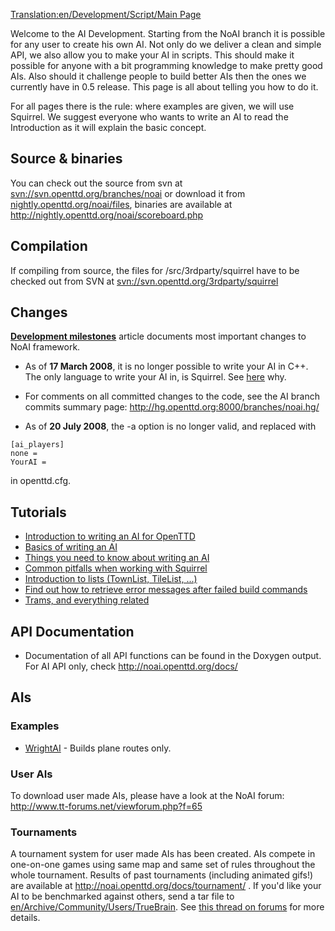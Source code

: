 [[Translation:en/Development/Script/Main Page]]
{{en/Development/Script/Navigation}}

Welcome to the AI Development. Starting from the NoAI branch it is possible for any user to create his own AI. Not only do we deliver a clean and simple API, we also allow you to make your AI in scripts. This should make it possible for anyone with a bit programming knowledge to make pretty good AIs. Also should it challenge people to build better AIs then the ones we currently have in 0.5 release. This page is all about telling you how to do it.

For all pages there is the rule: where examples are given, we will use Squirrel. We suggest everyone who wants to write an AI to read the Introduction as it will explain the basic concept.

== Source & binaries ==
You can check out the source from svn at svn://svn.openttd.org/branches/noai or download it from [http://nightly.openttd.org/noai/files/ nightly.openttd.org/noai/files], binaries are available at http://nightly.openttd.org/noai/scoreboard.php

== Compilation ==
If compiling from source, the files for /src/3rdparty/squirrel have to be checked out from SVN at svn://svn.openttd.org/3rdparty/squirrel

== Changes ==

'''[[en/Archive/Development/AI Development milestones|Development milestones]]''' article documents most important changes to NoAI framework.

* As of '''17 March 2008''', it is no longer possible to write your AI in C++. The only language to write your AI in, is Squirrel. See [[en/Archive/Development/AI Development milestones#17-march-2008-c-support-is-dropped|here]] why.

* For comments on all committed changes to the code, see the AI branch commits summary page: http://hg.openttd.org:8000/branches/noai.hg/

* As of '''20 July 2008''', the -a option is no longer valid, and replaced with
 [ai_players]
 none =
 YourAI =
in openttd.cfg.

== Tutorials ==
* [[en/Development/Script/Introduction|Introduction to writing an AI for OpenTTD]]
* [[en/Development/Script/Basics|Basics of writing an AI]]
* [[en/Development/Script/Need To Know|Things you need to know about writing an AI]]
* [[en/Development/Script/Squirrel pitfalls|Common pitfalls when working with Squirrel]]
* [[en/Development/Script/Lists|Introduction to lists (TownList, TileList, ...)]]
* [[en/Development/Script/Last Error|Find out how to retrieve error messages after failed build commands]]
* [[en/Development/Script/Trams|Trams, and everything related]]

== API Documentation ==
* Documentation of all API functions can be found in the Doxygen output. For AI API only, check http://noai.openttd.org/docs/

== AIs ==
=== Examples ===
* [[en/Development/Script/WrightAI|WrightAI]] - Builds plane routes only.

=== User AIs ===
To download user made AIs, please have a look at the NoAI forum: http://www.tt-forums.net/viewforum.php?f=65

=== Tournaments ===
A tournament system for user made AIs has been created. AIs compete in one-on-one games using same map and same set of rules throughout the whole tournament. Results of past tournaments (including animated gifs!) are available at http://noai.openttd.org/docs/tournament/ . If you'd like your AI to be benchmarked against others, send a tar file to [[en/Archive/Community/Users/TrueBrain]]. See [http://www.tt-forums.net/viewtopic.php?f=65&t=37945 this thread on forums] for more details.